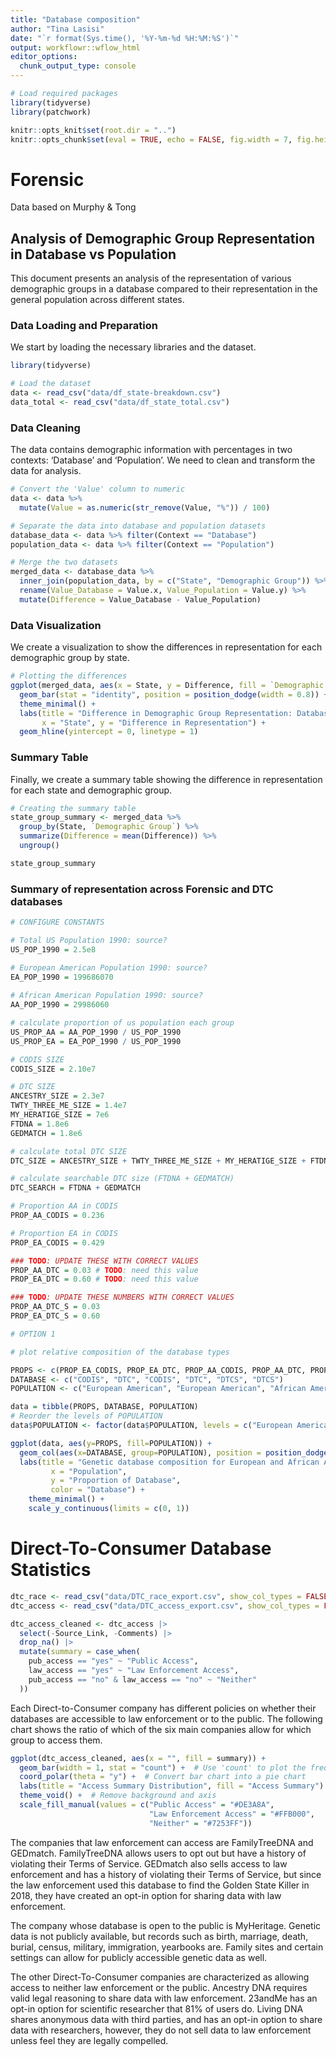 ```yaml
---
title: "Database composition"
author: "Tina Lasisi"
date: "`r format(Sys.time(), '%Y-%m-%d %H:%M:%S')`"
output: workflowr::wflow_html
editor_options:
  chunk_output_type: console
---
```


```r
# Load required packages
library(tidyverse)
library(patchwork)

knitr::opts_knit$set(root.dir = "..")
knitr::opts_chunk$set(eval = TRUE, echo = FALSE, fig.width = 7, fig.height = 6)

```

# Forensic

Data based on Murphy & Tong


## Analysis of Demographic Group Representation in Database vs Population

This document presents an analysis of the representation of various demographic groups in a database compared to their representation in the general population across different states.

### Data Loading and Preparation

We start by loading the necessary libraries and the dataset.

```r
library(tidyverse)

# Load the dataset
data <- read_csv("data/df_state-breakdown.csv")
data_total <- read_csv("data/df_state_total.csv")
```

### Data Cleaning
The data contains demographic information with percentages in two contexts: 'Database' and 'Population'. We need to clean and transform the data for analysis.

```r
# Convert the 'Value' column to numeric
data <- data %>%
  mutate(Value = as.numeric(str_remove(Value, "%")) / 100)

# Separate the data into database and population datasets
database_data <- data %>% filter(Context == "Database")
population_data <- data %>% filter(Context == "Population")

# Merge the two datasets
merged_data <- database_data %>%
  inner_join(population_data, by = c("State", "Demographic Group")) %>%
  rename(Value_Database = Value.x, Value_Population = Value.y) %>%
  mutate(Difference = Value_Database - Value_Population)

```

### Data Visualization
We create a visualization to show the differences in representation for each demographic group by state.

```r
# Plotting the differences
ggplot(merged_data, aes(x = State, y = Difference, fill = `Demographic Group`)) +
  geom_bar(stat = "identity", position = position_dodge(width = 0.8)) +
  theme_minimal() +
  labs(title = "Difference in Demographic Group Representation: Database vs Population by State",
       x = "State", y = "Difference in Representation") +
  geom_hline(yintercept = 0, linetype = 1)

```

### Summary Table
Finally, we create a summary table showing the difference in representation for each state and demographic group.

```r
# Creating the summary table
state_group_summary <- merged_data %>%
  group_by(State, `Demographic Group`) %>%
  summarize(Difference = mean(Difference)) %>%
  ungroup()

state_group_summary
```

### Summary of representation across Forensic and DTC databases

```r
# CONFIGURE CONSTANTS

# Total US Population 1990: source?
US_POP_1990 = 2.5e8

# European American Population 1990: source?
EA_POP_1990 = 199686070
  
# African American Population 1990: source?
AA_POP_1990 = 29986060

# calculate proportion of us population each group
US_PROP_AA = AA_POP_1990 / US_POP_1990
US_PROP_EA = EA_POP_1990 / US_POP_1990

# CODIS SIZE 
CODIS_SIZE = 2.10e7

# DTC SIZE 
ANCESTRY_SIZE = 2.3e7
TWTY_THREE_ME_SIZE = 1.4e7
MY_HERATIGE_SIZE = 7e6
FTDNA = 1.8e6
GEDMATCH = 1.8e6

# calculate total DTC SIZE
DTC_SIZE = ANCESTRY_SIZE + TWTY_THREE_ME_SIZE + MY_HERATIGE_SIZE + FTDNA + GEDMATCH

# calculate searchable DTC size (FTDNA + GEDMATCH)
DTC_SEARCH = FTDNA + GEDMATCH

# Proportion AA in CODIS
PROP_AA_CODIS = 0.236

# Proportion EA in CODIS
PROP_EA_CODIS = 0.429

### TODO: UPDATE THESE WITH CORRECT VALUES
PROP_AA_DTC = 0.03 # TODO: need this value
PROP_EA_DTC = 0.60 # TODO: need this value

### TODO: UPDATE THESE NUMBERS WITH CORRECT VALUES
PROP_AA_DTC_S = 0.03
PROP_EA_DTC_S = 0.60
```

```r

# OPTION 1 

# plot relative composition of the database types

PROPS <- c(PROP_EA_CODIS, PROP_EA_DTC, PROP_AA_CODIS, PROP_AA_DTC, PROP_AA_DTC_S, PROP_EA_DTC_S)
DATABASE <- c("CODIS", "DTC", "CODIS", "DTC", "DTCS", "DTCS")
POPULATION <- c("European American", "European American", "African American", "African American", "African American", "European American")

data = tibble(PROPS, DATABASE, POPULATION)
# Reorder the levels of POPULATION
data$POPULATION <- factor(data$POPULATION, levels = c("European American", "African American"))

ggplot(data, aes(y=PROPS, fill=POPULATION)) + 
  geom_col(aes(x=DATABASE, group=POPULATION), position = position_dodge2()) + 
  labs(title = "Genetic database composition for European and African Americans",
         x = "Population",
         y = "Proportion of Database",
         color = "Database") +
    theme_minimal() + 
    scale_y_continuous(limits = c(0, 1))

```

# Direct-To-Consumer Database Statistics

```r
dtc_race <- read_csv("data/DTC_race_export.csv", show_col_types = FALSE) 
dtc_access <- read_csv("data/DTC_access_export.csv", show_col_types = FALSE) 

```

```r
dtc_access_cleaned <- dtc_access |> 
  select(-Source_Link, -Comments) |> 
  drop_na() |> 
  mutate(summary = case_when(
    pub_access == "yes" ~ "Public Access",
    law_access == "yes" ~ "Law Enforcement Access",
    pub_access == "no" & law_access == "no" ~ "Neither"
  ))

```

Each Direct-to-Consumer company has different policies on whether their databases are accessible to law enforcement or to the public. The following chart shows the ratio of which of the six main companies allow for which group to access them.

```r

ggplot(dtc_access_cleaned, aes(x = "", fill = summary)) +
  geom_bar(width = 1, stat = "count") +  # Use 'count' to plot the frequencies
  coord_polar(theta = "y") +  # Convert bar chart into a pie chart
  labs(title = "Access Summary Distribution", fill = "Access Summary") +
  theme_void() +  # Remove background and axis
  scale_fill_manual(values = c("Public Access" = "#DE3A8A", 
                               "Law Enforcement Access" = "#FFB000",
                               "Neither" = "#7253FF"))

```


The companies that law enforcement can access are FamilyTreeDNA and GEDmatch. FamilyTreeDNA allows users to opt out but have a history of violating their Terms of Service. GEDmatch also sells access to law enforcement and has a history of violating their Terms of Service, but since the law enforcement used this database to find the Golden State Killer in 2018, they have created an opt-in option for sharing data with law enforcement.

The company whose database is open to the public is MyHeritage. Genetic data is not publicly available, but records such as birth, marriage, death, burial, census, military, immigration, yearbooks are. Family sites and certain settings can allow for publicly accessible genetic data as well.

The other Direct-To-Consumer companies are characterized as allowing access to neither law enforcement or the public. Ancestry DNA requires valid legal reasoning to share data with law enforcement. 23andMe has an opt-in option for scientific researcher that 81% of users do. Living DNA shares anonymous data with third parties, and has an opt-in option to share data with researchers, however, they do not sell data to law enforcement unless feel they are legally compelled.

```r

```

